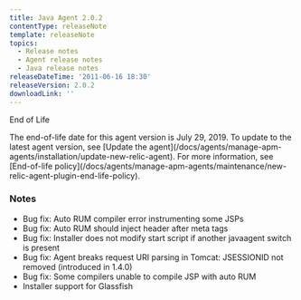 ```yaml
---
title: Java Agent 2.0.2
contentType: releaseNote
template: releaseNote
topics:
  - Release notes
  - Agent release notes
  - Java release notes
releaseDateTime: '2011-06-16 18:30'
releaseVersion: 2.0.2
downloadLink: ''
---
```


End of Life

<Callout variant="important">
  The end-of-life date for this agent version is July 29, 2019. To update to the latest agent version, see [Update the agent](/docs/agents/manage-apm-agents/installation/update-new-relic-agent). For more information, see [End-of-life policy](/docs/agents/manage-apm-agents/maintenance/new-relic-agent-plugin-end-life-policy).
</Callout>

### Notes

* Bug fix: Auto RUM compiler error instrumenting some JSPs
* Bug fix: Auto RUM should inject header after meta tags
* Bug fix: Installer does not modify start script if another javaagent switch is present
* Bug fix: Agent breaks request URI parsing in Tomcat: JSESSIONID not removed (introduced in 1.4.0)
* Bug fix: Some compilers unable to compile JSP with auto RUM
* Installer support for Glassfish
